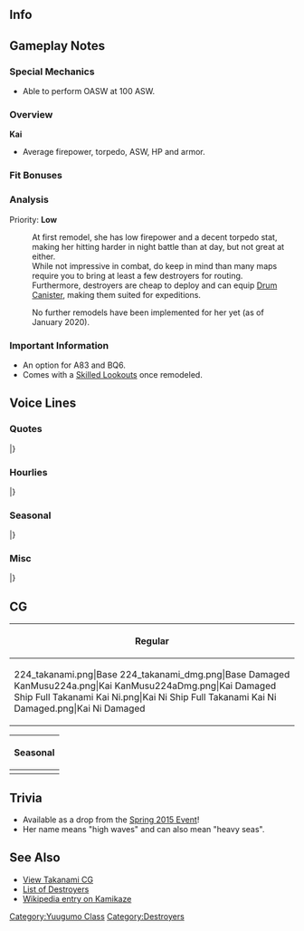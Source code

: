 ==Info==
{{KanmusuInfo|ID=224}}
{{KanmusuInfo|ID=224a}}
{{KanmusuInfo|ID=449}}

==Gameplay Notes==
===Special Mechanics===
* Able to perform OASW at 100 ASW.

===Overview===
'''Kai'''
* Average firepower, torpedo, ASW, HP and armor.  

===Fit Bonuses===
{{:{{BASEPAGENAME}}/Equipment Bonuses}}
{{clear}}

===Analysis===
Priority: '''Low'''

:At first remodel, she has low firepower and a decent torpedo stat, making her hitting harder in night battle than at day, but not great at either.
:While not impressive in combat, do keep in mind than many maps require you to bring at least a few destroyers for routing.
:Furthermore, destroyers are cheap to deploy and can equip [[Drum Canister]], making them suited for expeditions.

:No further remodels have been implemented for her yet (as of January 2020).

===Important Information===
* An option for A83 and BQ6. 
* Comes with a [[Skilled Lookouts]] once remodeled.

==Voice Lines==
===Quotes===
{{ShipquoteHeader}}
{{ShipquoteKai
|scenario = Introduction
|origin = 夕雲型駆逐艦、六番艦の高波です。あ、あの…頑張ります！ホントかもです！
|translation = I'm he 6th ship in the Yuugumo-class destroyers, Takanami! U-umm, I'll do my best! I think I really can! <ref>Her verbal tic 'kamodesu' (かもです) implies a wishy washy statement. Kind of like -poi for Yuudachi.</ref>
|audio = Takanami-Intro.ogg
}} 
{{ShipquoteKai
|scenario = Introduction
|kai = yes
|origin = 夕雲型駆逐艦、高波です。精一杯頑張ります！ホント・・・かもです！
|translation = I'm the Yuugumo-class destroyer, Takanami. I'll try to do my best! Really... probably!
|audio = TakanamiKai-Intro.ogg
}} 
{{ShipquoteKai
|scenario = Library
|origin = 夕雲型駆逐艦6番艦、高波です。
浦賀生まれです。第三十一駆逐隊に編入され、活躍したかもです。
運命のルンガ沖夜戦でも警戒隊の旗艦として敵を発見…、艦隊の勝利に貢献したかも…です。はい！
|translation = I'm he 6th ship in the Yuugumo-class destroyers, Takanami. 
I was born in Uraga. I was assigned to the 31st Destroyer Division and I think I played my part well.
As the flagship of the advance force, I discovered the enemy at that fateful battle at Tassafaronga... and that may have brought victory to the fleet... Yup!<ref>The [https://en.wikipedia.org/wiki/Battle_of_Tassafaronga Battle of Tassafaronga] is known as the Battle of Lunga Point in Japanese sources. In the battle, US destroyers were able to close with the IJN destroyers undetected due to radar but Takanami, who was at the head of the column, was able to spot them before they could open fire.</ref>
|audio = Takanami-Library_Intro.ogg
}}
{{ShipquoteKai
|scenario = Secretary 1
|origin = ひゃわっ…！び、びっくりした…。
|translation = Hyah...! Y-You surprised me!
|audio = Takanami-Secretary_1.ogg
}}
{{ShipquoteKai|scenario = Secretary 1|kai2 = true
|origin = 警戒艦としてを責務、果たします！
|translation = I'll take my patrol duties seriously!
}}
{{ShipquoteKai
|scenario = Secretary 2
|origin = 司令官、高波をお呼びでしょうか？
|translation = Did you call me, Commander?
|audio = Takanami-Secretary_2.ogg
}}
{{ShipquoteKai
|scenario = Secretary 2
|kai = yes
|origin = 司令官、高波お呼びかも・・・ですか？
|translation = Did you really... call me, Commander?
|audio = TakanamiKai-Sec2.ogg
}}
{{ShipquoteKai
|scenario = Secretary 3
|origin = ひゃぁっ…！あ、あの、とてもびっくりするので、出来れば違う…が良いと思うのです。
|translation = Hyah! U-Um... I'm easily frightened... So I think if you could do that differently...
|audio = Takanami-Secretary_3.ogg
}}
{{ShipquoteKai
|scenario = Secretary 3
|kai = yes
|origin = ひゃわっ！あ、とてもびっくりするので、出来れば別の方法が・・・。あの、いいかも・・・です。 
|translation = Hyah! Ah, that surprised me so could you please get my attention some other way... Umm, that's probably better...
|audio = TakanamiKai-Sec3.ogg
}}
{{ShipquoteKai
|scenario = Secretary Idle
|origin = ドラム缶、ドラム缶…あ、ありますね。私？私は積まないかもです。先行警戒艦ですから。え？何のこと、って？さぁ…
|translation = Fuel drums, fuel drums... Ah, there they are. Me? I don't think I'll be carrying those. I'm just a forward scout ship. What? What do I mean by that? I dunno...
|audio = Takanami-Secretary_Idle.ogg
}}
{{ShipquoteKai
|scenario = Secretary (Married)
|origin = 司令官、少しお疲れかも？高波がお茶淹れますね、少し待っていて！……はい！日本茶です！司令官、少し休んで、かも！
|translation = Could you be little tired, Commander? Please wait a moment while I go make some tea! ...Yes! it's Japanese tea! I think you need some rest, Commander!
|audio = Takanami-Secretary_Married.ogg
}}
{{ShipquoteKai
|scenario = Wedding
|origin = 司令官、お話あるって本当？…えっ？この箱を高波に？開けてもいいかも、ですか？…うわぁ、綺麗。…本当に、本当？
|translation = Is it true that you need to talk to me, Commander? ...Eh? This box for me? Am I allowed to open it? ...Wow, it's beautiful... Is this really happening?
|audio = Takanami-Wedding.ogg
}}
{{ShipquoteKai
|scenario = Player's Score
|origin = 司令官、情報ですね！はい、了解かも！
|translation = You wanted the intelligence, Commander? Roger that!
|audio = Takanami-Player_Score.ogg
}}
{{ShipquoteKai
|scenario = Joining the Fleet
|origin = 夕雲型駆逐艦、高波。出撃かもです！
|translation = Yuugumo-class destroyer, Takanami, sortieing!
|audio = Takanami-Joining_A_Fleet.ogg
}}
{{ShipquoteKai
|scenario = Equipment 1
|origin = これなら、これなら行けるかも！
|translation = With this... I think I can do it with this!
|audio = Takanami-Equipment_2.ogg
}}
{{ShipquoteKai
|scenario = Equipment 2
|origin = 嬉しいかも...です。
|translation = I'm probably... happy!
|audio = Takanami-Equipment_1.ogg
}}
{{ShipquoteKai
|scenario = Equipment 3<ref>This line is shared with expedition selection, resource collection, instant repair and development.</ref>
|origin = いけるかも...です。
|translation = I think... I can do it!
|audio = Takanami-Equipment_3.ogg
}}
{{ShipquoteKai
|scenario = Supply
|origin = 大切な補給物資、うれしいかもです！
|translation = I'm happy for the important supplies, probably!
|audio = Takanami-Supply.ogg
}}
{{ShipquoteKai
|scenario = Docking (Minor)
|origin = すみません……少しお風呂に入るかも、です。
|translation = Sorry... I think I'll take a quick bath.
|audio = Takanami-Repair_Light_Damage.ogg
}}
{{ShipquoteKai
|scenario = Docking (Major)
|origin = すみません……少し長いお風呂になってしまうかも、です。
|translation = Sorry... I think this bath might take a while. 
|audio = Takanami-Repair_Medium_Damage.ogg
}}
{{ShipquoteKai
|scenario = Construction
|origin = 司令官，新しい仲間お目見えかもです。
|translation = I think new comrade is making her debut, Commander.
|audio = Takanami-Ship_Construction.ogg
}}
{{ShipquoteKai
|scenario = Construction
|kai = yes
|origin = 司令官、新しい仲間が来たかも…です！
|translation = I think... a new comrade has come, Commander.
|audio = TakanamiKai-Construction.ogg
}}
{{ShipquoteKai
|scenario = Return From Sortie
|origin = 艦隊が戻ってきたかもです！はい。
|translation = I think fleet's back! Yep!.
|audio = Takanami-Return_From_Sortie.ogg
}}
{{ShipquoteKai
|scenario = Starting a Sortie
|origin =  第三十一駆逐隊、旗艦、高波。出撃です！
|translation = 31st Destroyer Division flagship, Takanami. Sortieing!
|audio = Takanami-Start_Sortie.ogg
}}
{{ShipquoteKai
|scenario = Starting a Sortie
|kai = yes
|origin =  第二水雷戦隊所属、駆逐艦高波、出撃です！
|translation = Member of the 2nd Torpedo Squadron, destroyer Takanami. Sortieing!
|audio = TakanamiKai-Sortie.ogg
}}
{{ShipquoteKai
|scenario = Starting a Battle
|origin = 敵艦発見かも！突撃します！続いてください！
|translation = I think I spotted enemy ships! Let's attack! Please follow me!
|audio = Takanami-Battle_Start.ogg
}}
{{ShipquoteKai
|scenario = Starting a Battle
|kai = yes
|origin = 敵艦、見つけました！今なら有利に戦えるかも・・・。続いて下さい！
|translation = Enemy ships spotted!  I think we have the upper hand now. Please follow me!
|audio = TakanamiKai-BattleStart.ogg
}}
{{ShipquoteKai
|scenario = Attack
|origin = やるしかないかも、です。打ち方……始め！てー！
|translation = I think we have to do this! Ready... Aim! Fire!
|audio = Takanami-Attack.ogg
}}
{{ShipquoteKai
|scenario = Attack
|kai = yes
|origin = 練度の上がった高波の力、お見せするかも！・・・打ち方始め。てー！ 
|translation = I'll show you the power of the more experienced me, probably! Ready! Aim! Fire!
|audio = TakanamiKai-Attack.ogg
}}
{{ShipquoteKai
|scenario = Night Attack
|origin = ひゃっ！い、行きます！高波、突撃します！
|translation =Hyaah! L-let's go! Takanami, charging in!
|audio = Takanami-Night_Attack.ogg
}}
{{ShipquoteKai|scenario = Night Attack|kai2 = true
|origin = 敵艦発見！後続艦隊、続いてください！
|translation = Enemy spotted! Fleet, follow me!
}}
{{ShipquoteKai
|scenario = Night Battle
|origin =夜戦……思い出すかも、ううん、思い出さない！行ける！やれる！全艦、突撃です！
|translation = Night battle... I think I remember... No, I mustn't think of that! I can do this! I have to! All ships, attack!<ref>She was sunk during the night battle at Tassafaronga.</ref>
|audio = Takanami-Night_Battle.ogg
}}
{{ShipquoteKai
|scenario = Night Battle
|kai = yes
|origin =夜戦かも・・・。でも、もう迷いません。・・・高波、突撃します！続いて下さい！ 
|translation = It's a night battle... But, I won't hesitate. I'm charging! Please follow me!
|audio = TakanamiKai-NightBattle.ogg
}}
{{ShipquoteKai
|scenario = MVP
|origin =高波がお役に立てたかも、ですか？よ、よかったー！本当に嬉しいかも、です！
|translation = I was able to be of use? I-I'm glad! I think I'm really happy!
|audio = Takanami-MVP.ogg
}} 
{{ShipquoteKai
|scenario = Minor Damage 1
|origin =ひゃあっ！だっ、だめっ！
|translation = Hyah! S-stop! 
|audio = Takanami-Minor_Damage_1.ogg
}}
{{ShipquoteKai
|scenario = Minor Damage 2
|origin =ひゃ、ひゃあっ！大丈夫？行けるの？
|translation = Hy-Hyah! I'm alright? I think I can go on? 
|audio = Takanami-Minor_Damage_2.ogg
}}
{{ShipquoteKai
|scenario = Major Damage
|origin =や、やだ！？集中砲火？ま、まだ行けるかも？……し、沈むかも？沈まないで！
|translation = S-Stop it! Concentrated fire? I-I think I can keep going! Am I sinking? I-I won't sink!<ref>She ended up taking most of the fire from the US fleet at Tassafaronga because she was the closest ship to them.</ref>
|audio = Takanami-Moderately_Damaged.ogg
}}
{{ShipquoteKai
|scenario = Sunk
|origin =また集中砲火かも・・・敵を発見しただけ・・・役に立ったかも・・・ですよね・・・司令官・・・
|translation = I guess they focused their fire on me again... I was useful for... spotting the enemy... right, Commander...
|audio = Takanami-Sunk.ogg
}}
|}<references/>

{{clear}}

===Hourlies===
{{ShipquoteHeader | type = hourly}}
{{ShipquoteKai
|scenario = 00:00 
|origin = 提督！今日はわたし、高波が時刻をお知らせするかもです。あっ！今ちょうど0時です！
|translation = Admiral! I'll probably be doing the hourly notifications today! Ah, it just hit midnight!
|audio = TakanamiKai-Hourly_0000.ogg
}}
{{ShipquoteKai
|scenario = 01:00 
|origin = マルヒト・・・マルマル・・・かも、です。えっ？語尾が紛らわしいですか？う、うーん・・・でもぉ
|translation = I think it's... 01... 00... Eh? I sound confusing? Urgh, B-But...<ref>Because she always says 'kamo' which makes her sound unsure of herself.</ref>
|audio = TakanamiKai-Hourly_0100.ogg
}}
{{ShipquoteKai
|scenario = 02:00 
|origin = マルフタマルマルかもです！・・・あっ、いいですか？すみません、クセなんです。はい。
|translation = I think it's 0200! ...Ah, was that better? Sorry. It's a habit of mine. Yes.
|audio = TakanamiKai-Hourly_0200.ogg
}}
{{ShipquoteKai
|scenario = 03:00 
|origin = マルサン・・・マルマルかも・・・です。少し眠いですね。あっ、でも大丈夫です！ほんとです。
|translation = I think... it's... 0300. I'm a bit sleepy. Ah, but I'm still okay! Really!
|audio = TakanamiKai-Hourly_0300.ogg
}}
{{ShipquoteKai
|scenario = 04:00 
|origin = マルヨン・・・マルマルかも、です。もう朝方ですね。今頃が、一番暗い時間かも・・・です
|translation = I think... it's 0400. It's already early in the morning. I think this is the darkest time of the day...<ref>She sank an hour earlier.</ref>
|audio = TakanamiKai-Hourly_0400.ogg
}}
{{ShipquoteKai
|scenario = 05:00 
|origin = マルゴーマルマル。朝になったかも、です。司令官、おはようございます、です！
|translation = 0500. I think it's morning! Good morning, Commander!
|audio = TakanamiKai-Hourly_0500.ogg
}}
{{ShipquoteKai
|scenario = 06:00 
|origin = マルロク・・・マルマルかも、です。鎮守府の皆さんもおはようございます。朝です！
|translation = I think it's 06... 00... Good morning, everyone! It's morning!
|audio = TakanamiKai-Hourly_0600.ogg
}}
{{ShipquoteKai
|scenario = 07:00 
|origin = マルナナマルマル。ご朝食、お持ちしたかもです。今日は、菜っ葉の味噌汁と・・・
|translation = 0700. Breakfast may have been made by me. Today it's miso soup with leafy vegetables...
|audio = TakanamiKai-Hourly_0700.ogg
}}
{{ShipquoteKai
|scenario = 08:00 
|origin = マルハチマルマルかもです。あっ、長波姉様！おっ、おはようございます、です！
|translation = I think it's 0800. Ah, Naganami-neesama! G-Good morning!
|audio = TakanamiKai-Hourly_0800.ogg
}}
{{ShipquoteKai
|scenario = 09:00 
|origin = マルキュマルマルかも、です。・・・長波姉様ですか？はいっ！わたしの自慢の姉様です!
|translation = I think it's 0900. Naganami-neesama? She's an elder sister I'm proud of!
|audio = TakanamiKai-Hourly_0900.ogg
}}
{{ShipquoteKai
|scenario = 10:00 
|origin = ヒトマルマルマル。そろそろ演習とか、するかもです？はいっ、了解しました、です！
|translation = 1000 It's almost time for us to do exercises? Roger that!
|audio = TakanamiKai-Hourly_1000.ogg
}}
{{ShipquoteKai
|scenario = 11:00 
|origin = ヒトヒトマルマルかもです。司令官、そろそろお昼ですね。何になさいますか？
|translation = I think it's 1100. It's almost time for lunch, Commander. What would you like?
|audio = TakanamiKai-Hourly_1100.ogg
}}
{{ShipquoteKai
|scenario = 12:00 
|origin = ヒトフタマルマル。お昼は、間宮さん、ごちそうして頂けるかもなのですか？嬉しいです！
|translation = 1200. Could be treating me to Mamiya-san's for lunch today? I'm happy!
|audio = TakanamiKai-Hourly_1200.ogg
}}
{{ShipquoteKai
|scenario = 13:00 
|origin = ヒトサンマルマル。はむはむ・・・。間宮さんのオムライス、美味しいかもです！はむはむ・・・
|translation = 1300. *Om nom*... I think that Mamiya-san's omelette rice is delicious! *Om nom*...
|audio = TakanamiKai-Hourly_1300.ogg
}}
{{ShipquoteKai
|scenario = 14:00 
|origin = ヒトヨンマルマル。次の遠征は、鼠輸送かも・・・ですか？えっ・・・あっ、何でも・・・ないです・・・
|translation = 1400 Is the next expedition a Tokyo Express...? Eh... Ah, it's nothing...<ref>[https://en.wikipedia.org/wiki/Tokyo_Express Tokyo Espresses], known as 'nezumi yuusou' (rat transports) in Japan, were supply runs done under cover of darkness to avoid Allied air attacks. She was doing one such run when she was sunk at Tassafaronga.</ref>
|audio = TakanamiKai-Hourly_1400.ogg
}}
{{ShipquoteKai
|scenario = 15:00 
|origin = ヒトゴーマルマ・・・、あっ！長波姉様！・・・えっ、差し入れですか？ありがとうございます！
|translation = 1500... Ah! Naganami-neesama! Eh, snacks? Thank you very much!
|audio = TakanamiKai-Hourly_1500.ogg
}}
{{ShipquoteKai
|scenario = 16:00 
|origin = ヒトロクマルマル。長波姉様からクッキー頂きました！今、お茶を淹れますね。
|translation = 1600. Naganami-neesama brought us cookies! I'll get some tea right away!
|audio = TakanamiKai-Hourly_1600.ogg
}}
{{ShipquoteKai
|scenario = 17:00 
|origin = ヒトナナマルマル。綺麗な夕焼け・・・！そろそろ、日が落ちるかも・・・です。・・・綺麗かも。
|translation = 1700. What a beautiful sunset! It's about time for the sun to set... I think it's beautiful.
|audio = TakanamiKai-Hourly_1700.ogg
}}
{{ShipquoteKai
|scenario = 18:00 
|origin = ヒトハチマルマルかも・・・です。司令官、高波、お夕食の準備に入りますね？はい！
|translation = I think... it's 1800. I'll start preparing for dinner now, Commander! Yes!
|audio = TakanamiKai-Hourly_1800.ogg
}}
{{ShipquoteKai
|scenario = 19:00 
|origin = ヒトキューマルマル。お夕食の準備が出来たかもです。今夜は、フーカデンビーフと・・・
|translation = 1900. Dinner's probably ready! I made some Fricadeau Beef and...<ref>[http://naanashinozaki.com/?p=6575 Fricadeau Beef] bears no resemblence to the French dish.</ref>
|audio = TakanamiKai-Hourly_1900.ogg
}}
{{ShipquoteKai
|scenario = 20:00 
|origin = フタマルマルマルかも・・・です。司令官、高波の、フーカデンビーフ。・・・いかが・・・でしたか？
|translation = I think... it's 2000. How was my Fricadeau Beef, Commander? Was it... good?
|audio = TakanamiKai-Hourly_2000.ogg
}}
{{ShipquoteKai
|scenario = 21:00 
|origin = フタヒトマルマル。夜かも・・・です。司令官、お茶を淹れ直しますね、はい！
|translation = 2100. It's probably night now. I'll get some fresh tea, Commander!
|audio = TakanamiKai-Hourly_2100.ogg
}}
{{ShipquoteKai
|scenario = 22:00 
|origin = フタフタマルマル。あの軽巡のお姉様が・・・。えっ？ほっといていいかも・・・です・・・か？
|translation = 2200. That light cruiser-neesama is... Eh, It's probably fine to just leave her alone...?
|audio = TakanamiKai-Hourly_2200.ogg
}}
{{ShipquoteKai
|scenario = 23:00 
|origin = フタサンマルマル。司令官、今日も一日、大変お疲れ様でしたかもです！はい！
|translation = 2300. Thanks for your hard work everyday I guess, Commander! Yes!
|audio = TakanamiKai-Hourly_2300.ogg
}}
|} <references/>

{{clear}}

===Seasonal===
{{SeasonalHeaderOld}}
{{SeasonalQuote
|scenario = [[Seasonal/Rainy_Season_2015|Rainy Season 2015]]
|origin = 雨の日が続く…かも…です。でも、雨の日は静かで良いですね。高波、好きかもで。
|translation =	The rainy days will probably… continue. But, rainy days are nice and peaceful. I kind of like it.
|audio = Takanami_Rainy_Secretary_1.ogg
|notes =
}}
{{SeasonalQuote
|scenario = [[Seasonal/Early_Summer_Season_Update|Early Summer 2015]]
|origin = 暑くなってきましたね。もうすぐ、夏かも。……司令官は暑くないかもですか？
|translation =	It’s gotten hotter. It’s almost summer, I think. …Aren’t you hot, Commander?
|audio = Takanami_Early_Summer_HQ_1.ogg
|notes =
}}
{{SeasonalQuote
|scenario = [[Seasonal/Mid_Summer_Season_Update|Midsummer 2015]]
|origin = 夏ですね、司令官。氷小豆食べたいかもですね。間宮さん…あぁ、私出します！
|translation =	It’s summer, Commander. I kind of feel like eating shaved ice. Mamiya-san… Ah, it’s my treat!
|audio = Takanami_Mid_Summer.ogg
|notes = Specifically shaved ice with boiled azuki beans.
}}
{{SeasonalQuote
|scenario = [[Seasonal/Christmas_2015|Christmas 2015]]
|origin = メリークリスマスかも、です！司令官、これ高波からのプレゼントかも、です！
|translation =	Merry Christmas! Here’s a present from me, Commander!
|audio = Takanami_Christmas_2015_Sec1.ogg
|notes =
}}
{{SeasonalQuote
|scenario = [[Seasonal/End_of_Year_2015|End of Year 2015]]
|origin = もうこんな時期…鎮守府の大掃除も高波一生懸命頑張ります！かも…です。はい！
|translation =	It’s already this time of year… I’ll do my very best with the Naval Base’s spring clean! Probably. Yes!
|audio = Takanami_Year_End_2015_Sec1.ogg
|notes = 
}}
{{SeasonalQuote
|scenario = [[Seasonal/Setsubun_2016|Setsubun 2016]]
|origin = 長波姉さま、このお豆は。 え、投げる、かもですか？ ぇ、えい！ こうですか？
|translation =	What are these beans for, Naganami-neesama? Eh, for throwing? E-ei! Like that?
|audio = Takanami_Setsubun_2016_Sec1.ogg
|notes = 
}}
{{SeasonalQuote
|scenario = [[Seasonal/Valentine%27s_Day_2016|Valentine’s Day 2016]]
|origin = 司令官と長波姉さまに、チョコレート作っちゃったかも…。受け取ってくれるかな…？
|translation =	I made some chocolate for you and Naganami-neesama, Commander… Will you accept it…?
|audio = Takanami_Valentine_Sec1.ogg
|notes = 
}}
{{SeasonalQuote
|scenario = [[Seasonal/White_Day_2016|White Day 2016]]
|origin = 長波姉さまからクッキー貰ったかも♪えぇ、司令官もこれを私に？ほ、本当に！？
|translation =	Looks like Naganami-neesan got some cookies♪ Eh, you’re giving me some too, Commander? Re-really!?
|audio = Takanami_White_Day_2016.ogg
|notes = 
}}
{{SeasonalQuote
|scenario = [[Seasonal/Coming_of_Spring_2016|Spring 2016]]
|origin = 司令官、あれですね。そこらも季節かも、です。長波姉さんたちと、お花見、行きたいですね。
|translation =	It’s here, Commander. The season is everywhere. I want to go cherry blossom viewing with Naganami-neesan and the others.
|audio = Takanami_Spring_2016_Sec1.mp3
|notes = 
}}
{{SeasonalQuote
|scenario = [[Seasonal/Third_Anniversary|3rd Anniversary]]
|origin = 司令官，三周年かも、です！おめでとうございます！高波もお祝いをするかも、です！
|translation =	It’s the 3rd Anniversary, Commander! Congratulations! I’ll celebrate too!
|audio = Takanami_3rd_Anniversary_Sec1.mp3
|notes = 
}}
{{SeasonalQuote
|scenario = [[Seasonal/Fifth_Anniversary|5th Anniversary]]
|origin = 司令官、今日は大切な日ですね。高波も、ご一緒できて、とっても光栄かも、です。
|translation =	Today is an important day, Commander. I’m very honoured that I can spend it with you.
|audio = Takanami_5th_Anniversary_Sec1.mp3
|notes = 
}}
|}<references/>

{{clear}}

===Misc===
{{SeasonalHeaderOld}}
{{SeasonalQuote
|scenario = [[Summer 2020 Event]]
|origin = 警戒艦としての責務、果たせます。敵艦、発見! 後続艦隊、続いてください!
|translation =	I'll do my duty as the vanguard. Enemy ship spotted! Please follow behind me!
|audio = Ship_Voice_Takanami_Kai_Rainy-Summer_2020_Event_Friend_Fleet_1.mp3
|notes = Friend Fleet 1
}}
|}<references/>

{{clear}}

==CG==
{| class="mw-collapsible mw-collapsed wikitable" style="width: 100%;"
!Regular
|-
|<gallery>
224_takanami.png|Base
224_takanami_dmg.png|Base Damaged
KanMusu224a.png|Kai
KanMusu224aDmg.png|Kai Damaged
Ship Full Takanami Kai Ni.png|Kai Ni
Ship Full Takanami Kai Ni Damaged.png|Kai Ni Damaged
</gallery>
|}

{| class="mw-collapsible mw-collapsed wikitable" style="width: 100%;"
!Seasonal
|-
|<gallery>
224_Takanami_Rainy.png|[[Seasonal/Rainy_Season_2015|Rainy Season 2015]]
224_Takanami_Rainy_Dmg.png|[[Seasonal/Rainy_Season_2015|Rainy Season 2015 Damaged]]
KanMusu224Valentine.png|[[Seasonal/Valentine%27s_Day_2017|Valentine's Day 2017]]
KanMusu224ValentineDmg.png|[[Seasonal/Valentine%27s_Day_2017|Valentine's Day 2017 Damaged]]
KanMusu224Summer.png|[[Seasonal/Summer_2018|Summer 2018]]
KanMusu224SummerDmg.png||[[Seasonal/Summer_2018|Summer 2018 Damaged]]
</gallery>
|}

==Trivia==
*Available as a drop from the [[Spring 2015 Event]]!
*Her name means "high waves" and can also mean "heavy seas".

==See Also==
*[[Takanami/Gallery|View Takanami CG]]
*[[EliteDD|List of Destroyers]]
*[[wikipedia:Japanese_destroyer_Takanami_(1942)|Wikipedia entry on Kamikaze]]

{{shiplist}}
[[Category:Yuugumo Class]]
[[Category:Destroyers]]